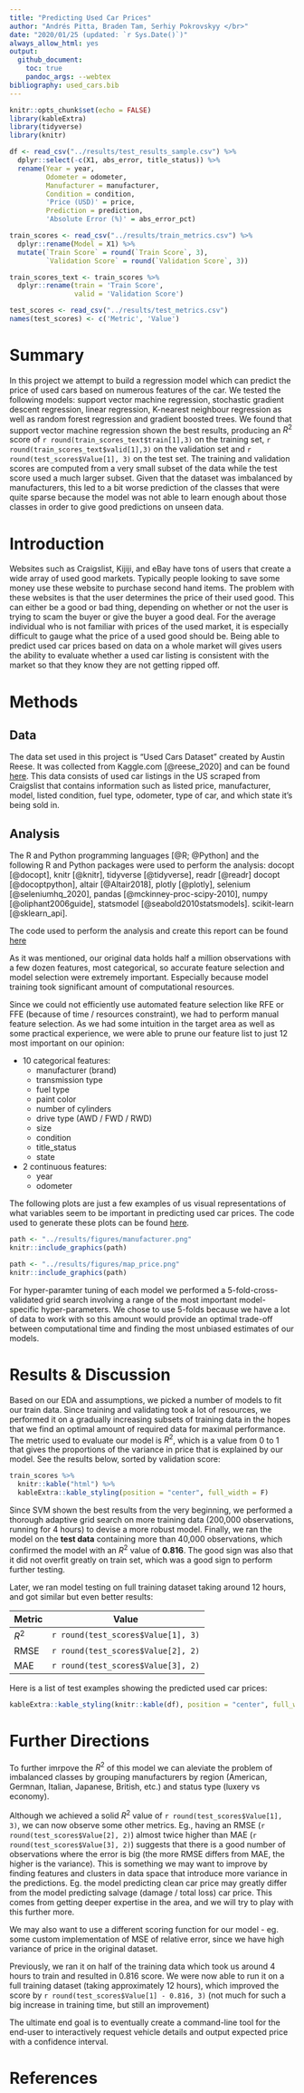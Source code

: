 ```yaml
---
title: "Predicting Used Car Prices"
author: "Andrés Pitta, Braden Tam, Serhiy Pokrovskyy </br>"
date: "2020/01/25 (updated: `r Sys.Date()`)"
always_allow_html: yes
output: 
  github_document:
    toc: true
    pandoc_args: --webtex
bibliography: used_cars.bib
---
```


```r
knitr::opts_chunk$set(echo = FALSE)
library(kableExtra)
library(tidyverse)
library(knitr)
```

```r
df <- read_csv("../results/test_results_sample.csv") %>% 
  dplyr::select(-c(X1, abs_error, title_status)) %>%
  rename(Year = year,
         Odometer = odometer,
         Manufacturer = manufacturer,
         Condition = condition, 
         'Price (USD)' = price,
         Prediction = prediction,
         'Absolute Error (%)' = abs_error_pct)

train_scores <- read_csv("../results/train_metrics.csv") %>%
  dplyr::rename(Model = X1) %>%
  mutate(`Train Score` = round(`Train Score`, 3),
         `Validation Score` = round(`Validation Score`, 3))

train_scores_text <- train_scores %>%
  dplyr::rename(train = 'Train Score',
                valid = 'Validation Score')

test_scores <- read_csv("../results/test_metrics.csv")
names(test_scores) <- c('Metric', 'Value')
```

# Summary

In this project we attempt to build a regression model which can predict the price of used cars based on numerous features of the car. We tested the following models: support vector machine regression, stochastic gradient descent regression, linear regression, K-nearest neighbour regression as well as random forest regression and gradient boosted trees.  We found that support vector machine regression shown the best results, producing an $R^2$ score of `r round(train_scores_text$train[1],3)` on the training set, `r round(train_scores_text$valid[1],3)` on the validation set and `r round(test_scores$Value[1], 3)` on the test set. The training and validation scores are computed from a very small subset of the data while the test score used a much larger subset. Given that the dataset was imbalanced by manufacturers, this led to a bit worse prediction of the classes that were quite sparse because the model was not able to learn enough about those classes in order to give good predictions on unseen data.

# Introduction

Websites such as Craigslist, Kijiji, and eBay have tons of users that create a wide array of used good markets. Typically people looking to save some money use these website to purchase second hand items. The problem with these websites is that the user determines the price of their used good. This can either be a good or bad thing, depending on whether or not the user is trying to scam the buyer or give the buyer a good deal. For the average individual who is not familiar with prices of the used market, it is especially difficult to gauge what the price of a used good should be. Being able to predict used car prices based on data on a whole market will gives users the ability to evaluate whether a used car listing is consistent with the market so that they know they are not getting ripped off. 

# Methods

## Data
The data set used in this project is "Used Cars Dataset" created by Austin Reese. It was collected from Kaggle.com [@reese_2020] and can be found [here](https://www.kaggle.com/austinreese/craigslist-carstrucks-data). This data consists of used car listings in the US scraped from Craigslist that contains information such as listed price, manufacturer, model, listed condition, fuel type, odometer, type of car, and which state it's being sold in.

## Analysis

The R and Python programming languages [@R; @Python] and the following R and Python packages were used to perform the analysis: docopt [@docopt], knitr [@knitr], tidyverse [@tidyverse], readr [@readr] docopt [@docoptpython], altair [@Altair2018], plotly [@plotly], selenium [@seleniumhq_2020], pandas [@mckinney-proc-scipy-2010], numpy [@oliphant2006guide], statsmodel [@seabold2010statsmodels]. scikit-learn [@sklearn_api]. 

The code used to perform the analysis and create this report can be found [here](https://github.com/UBC-MDS/DSCI_522_Group-308_Used-Cars)

As it was mentioned, our original data holds half a million observations with a few dozen features, most categorical, so accurate feature selection and model selection were extremely important. Especially because model training took significant amount of computational resources.

Since we could not efficiently use automated feature selection like RFE or FFE (because of time / resources constraint), we had to perform manual feature selection. As we had some intuition in the target area as well as some practical experience, we were able to prune our feature list to just 12 most important on our opinion:

- 10 categorical features:
    - manufacturer (brand)
    - transmission type
    - fuel type
    - paint color
    - number of cylinders
    - drive type (AWD / FWD / RWD)
    - size
    - condition
    - title_status
    - state

- 2 continuous features:
    - year
    - odometer
    
The following plots are just a few examples of us visual representations of what variables seem to be important in predicting used car prices. The code used to generate these plots can be found [here](https://github.com/UBC-MDS/DSCI_522_Group-308_Used-Cars/blob/master/scripts/eda.py).


```r
path <- "../results/figures/manufacturer.png"
knitr::include_graphics(path)
```

```r
path <- "../results/figures/map_price.png"
knitr::include_graphics(path)
```

 
For hyper-paramter tuning of each model we performed a 5-fold-cross-validated grid search involving a range of the most important model-specific hyper-parameters. We chose to use 5-folds because we have a lot of data to work with so this amount would provide an optimal trade-off between computational time and finding the most unbiased estimates of our models.

# Results & Discussion


Based on our EDA and assumptions, we picked a number of models to fit our train data. Since training and validating took a lot of resources, we performed it on a gradually increasing subsets of training data in the hopes that we find an optimal amount of required data for maximal performance. The metric used to evaluate our model is $R^2$, which is a value from 0 to 1 that gives the proportions of the variance in price that is explained by our model. See the results below, sorted by validation score:


```r
train_scores %>%
  knitr::kable("html") %>%
  kableExtra::kable_styling(position = "center", full_width = F)
```


Since SVM shown the best results from the very beginning, we performed a thorough adaptive grid search on more training data (200,000 observations, running for 4 hours) to devise a more robust model. Finally, we ran the model on the **test data** containing more than 40,000 observations, which confirmed the model with an $R^2$ value of **0.816**. The good sign was also that it did not overfit greatly on train set, which was a good sign to perform further testing.

Later, we ran model testing on full training dataset taking around 12 hours, and got similar but even better results:

Metric | Value
--- | ---
$R^2$ | `r round(test_scores$Value[1], 3)`
RMSE | `r round(test_scores$Value[2], 2)`
MAE | `r round(test_scores$Value[3], 2)`

Here is a list of test examples showing the predicted used car prices:

```r
kableExtra::kable_styling(knitr::kable(df), position = "center", full_width = F)
```


# Further Directions

To further imrpove the $R^2$ of this model we can aleviate the problem of imbalanced classes by grouping manufacturers by region (American, Germnan, Italian, Japanese, British, etc.) and status type (luxery vs economy). 

Although we achieved a solid $R^2$ value of `r round(test_scores$Value[1], 3)`, we can now observe some other metrics. Eg., having an RMSE (`r round(test_scores$Value[2], 2)`) almost twice higher than MAE (`r round(test_scores$Value[3], 2)`) suggests that there is a good number of observations where the error is big (the more RMSE differs from MAE, the higher is the variance). This is something we may want to improve by finding features and clusters in data space that introduce more variance in the predictions. Eg. the model predicting clean car price may greatly differ from the model predicting salvage (damage / total loss) car price. This comes from getting deeper expertise in the area, and we will try to play with this further more.

We may also want to use a different scoring function for our model - eg. some custom implementation of MSE of relative error, since we have high variance of price in the original dataset.

Previously, we ran it on half of the training data which took us around 4 hours to train and resulted in 0.816 score. We were now able to run it on a full training dataset (taking approximately 12 hours), which improved the score by `r round(test_scores$Value[1] - 0.816, 3)` (not much for such a big increase in training time, but still an improvement)

The ultimate end goal is to eventually create a command-line tool for the end-user to interactively request vehicle details and output expected price with a confidence interval.

# References
